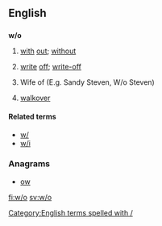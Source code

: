 {{also|Appendix:Variations of "wo"}}
==English==

==={{abbreviation}}===
'''w/o'''

# [[with]] [[out]]; [[without]]
# {{context|finance|insurance}} [[write]] [[off]]; [[write-off]]
# Wife of (E.g. Sandy Steven, W/o Steven)
# {{tennis}} [[walkover]]

====Related terms====
* [[w/]]
* [[w/i]]

===Anagrams===
* [[ow#English|ow]] 

[[Category:English terms spelled with /]]

[[fi:w/o]]
[[sv:w/o]]